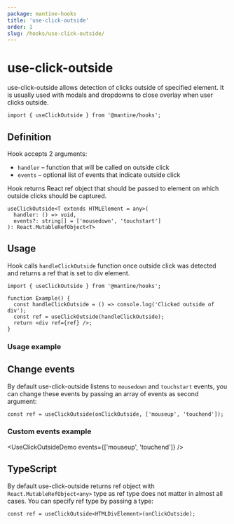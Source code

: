 ```yaml
---
package: mantine-hooks
title: 'use-click-outside'
order: 1
slug: /hooks/use-click-outside/
---
```



# use-click-outside

<PageHeader
  source="mantine-hooks/src/hooks/use-click-outside/use-click-outside.ts"
  docs="hooks/use-click-outside.mdx"
  package="@mantine/hooks"
/>

use-click-outside allows detection of clicks outside of specified element. It is usually used with modals
and dropdowns to close overlay when user clicks outside.

```tsx
import { useClickOutside } from '@mantine/hooks';
```

## Definition

Hook accepts 2 arguments:

- `handler` – function that will be called on outside click
- `events` – optional list of events that indicate outside click

Hook returns React ref object that should be passed to element on which outside clicks should be captured.

```tsx
useClickOutside<T extends HTMLElement = any>(
  handler: () => void,
  events?: string[] = ['mousedown', 'touchstart']
): React.MutableRefObject<T>
```

## Usage

Hook calls `handleClickOutside` function once outside click was detected and returns a ref that is set to div element.

```tsx
import { useClickOutside } from '@mantine/hooks';

function Example() {
  const handleClickOutside = () => console.log('Clicked outside of div');
  const ref = useClickOutside(handleClickOutside);
  return <div ref={ref} />;
}
```

### Usage example

<UseClickOutsideDemo />

## Change events

By default use-click-outside listens to `mousedown` and `touchstart` events,
you can change these events by passing an array of events as second argument:

```tsx
const ref = useClickOutside(onClickOutside, ['mouseup', 'touchend']);
```

### Custom events example

<UseClickOutsideDemo events={['mouseup', 'touchend']} />

## TypeScript

By default use-click-outside returns ref object with `React.MutableRefObject<any>` type
as ref type does not matter in almost all cases. You can specify ref type by passing a type:

```tsx
const ref = useClickOutside<HTMLDivElement>(onClickOutside);
```
